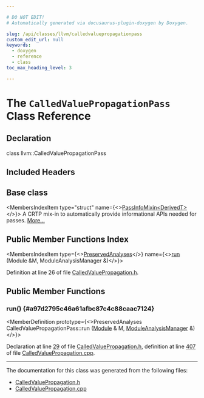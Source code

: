 ```yaml
---

# DO NOT EDIT!
# Automatically generated via docusaurus-plugin-doxygen by Doxygen.

slug: /api/classes/llvm/calledvaluepropagationpass
custom_edit_url: null
keywords:
  - doxygen
  - reference
  - class
toc_max_heading_level: 3

---
```





# The `CalledValuePropagationPass` Class Reference

<DoxygenPage pluginConfig={pluginConfig}>



## Declaration

<CodeBlock>class llvm::CalledValuePropagationPass</CodeBlock>

## Included Headers

<IncludesList>
<IncludesListItem
  filePath="llvm/Transforms/IPO/CalledValuePropagation.h"
  permalink="/docs/api/files/include/include/llvm/include/llvm/transforms/include/llvm/transforms/ipo/calledvaluepropagation-h"
  isLocal="true" />
</IncludesList>

## Base class

<MembersIndex>

<MembersIndexItem
  type="struct"
  name={<><a href="/docs/api/structs/llvm/passinfomixin">PassInfoMixin&lt;DerivedT&gt;</a></>}>
A CRTP mix-in to automatically provide informational APIs needed for passes. <a href="/docs/api/structs/llvm/passinfomixin/#details">More...</a>
</MembersIndexItem>

</MembersIndex>

## Public Member Functions Index

<MembersIndex>

<MembersIndexItem
  type={<><a href="/docs/api/classes/llvm/preservedanalyses">PreservedAnalyses</a></>}
  name={<><a href="#a97d2795c46a61afbc87c4c88caac7124">run</a> (Module &amp;M, ModuleAnalysisManager &amp;)</>}>
</MembersIndexItem>

</MembersIndex>


Definition at line 26 of file <a href="/docs/api/files/include/include/llvm/include/llvm/transforms/include/llvm/transforms/ipo/calledvaluepropagation-h">CalledValuePropagation.h</a>.

<SectionDefinition>

## Public Member Functions

### run() {#a97d2795c46a61afbc87c4c88caac7124}

<MemberDefinition
  prototype={<>PreservedAnalyses CalledValuePropagationPass::run (<a href="/docs/api/classes/llvm/module">Module</a> &amp; M, <a href="/docs/api/namespaces/llvm/#af9c9208365fd9ce11392b4d79485e259">ModuleAnalysisManager</a> &amp;)</>}>

Declaration at line <a href="/docs/api/files/include/include/llvm/include/llvm/transforms/include/llvm/transforms/ipo/calledvaluepropagation-h/#l00029">29</a> of file <a href="/docs/api/files/include/include/llvm/include/llvm/transforms/include/llvm/transforms/ipo/calledvaluepropagation-h">CalledValuePropagation.h</a>, definition at line <a href="/docs/api/files/lib/lib/transforms/lib/transforms/ipo/calledvaluepropagation-cpp/#l00407">407</a> of file <a href="/docs/api/files/lib/lib/transforms/lib/transforms/ipo/calledvaluepropagation-cpp">CalledValuePropagation.cpp</a>.
</MemberDefinition>

</SectionDefinition>

<hr/>

The documentation for this class was generated from the following files:

<ul>
<li><a href="/docs/api/files/include/include/llvm/include/llvm/transforms/include/llvm/transforms/ipo/calledvaluepropagation-h">CalledValuePropagation.h</a></li>
<li><a href="/docs/api/files/lib/lib/transforms/lib/transforms/ipo/calledvaluepropagation-cpp">CalledValuePropagation.cpp</a></li>
</ul>

</DoxygenPage>
